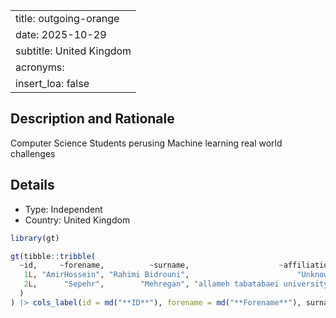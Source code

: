 
---
title: outgoing-orange
date: 2025-10-29
subtitle: United Kingdom
acronyms:
  insert_loa: false
---

## Description and Rationale

Computer Science Students  perusing Machine learning  real world challenges

## Details

* Type: Independent
* Country: United Kingdom

```r
library(gt)

gt(tibble::tribble(
  ~id,     ~forename,          ~surname,                    ~affiliation,
   1L, "AmirHossein", "Rahimi Bidrouni",                        "Unknow",
   2L,      "Sepehr",        "Mehregan", "allameh tabatabaei university"
  )
) |> cols_label(id = md("**ID**"), forename = md("**Forename**"), surname ~ md("**Surname**"), affiliation ~ md("**Affiliation**"))
```
